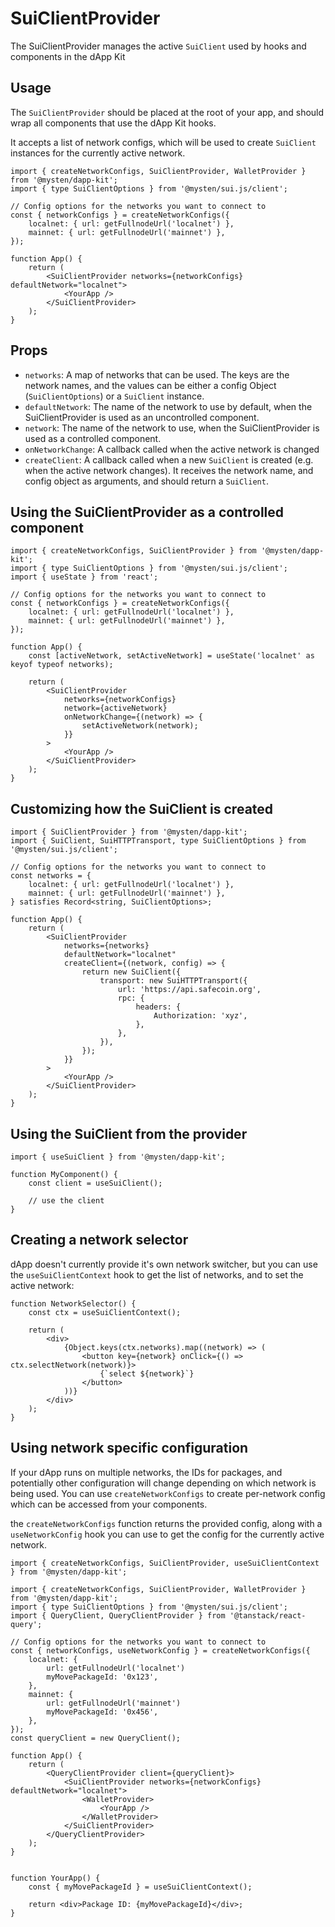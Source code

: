 # SuiClientProvider

The SuiClientProvider manages the active `SuiClient` used by hooks and components in the dApp Kit

## Usage

The `SuiClientProvider` should be placed at the root of your app, and should wrap all components
that use the dApp Kit hooks.

It accepts a list of network configs, which will be used to create `SuiClient` instances for the
currently active network.

```tsx
import { createNetworkConfigs, SuiClientProvider, WalletProvider } from '@mysten/dapp-kit';
import { type SuiClientOptions } from '@mysten/sui.js/client';

// Config options for the networks you want to connect to
const { networkConfigs } = createNetworkConfigs({
	localnet: { url: getFullnodeUrl('localnet') },
	mainnet: { url: getFullnodeUrl('mainnet') },
});

function App() {
	return (
		<SuiClientProvider networks={networkConfigs} defaultNetwork="localnet">
			<YourApp />
		</SuiClientProvider>
	);
}
```

## Props

- `networks`: A map of networks that can be used. The keys are the network names, and the values can
  be either a config Object (`SuiClientOptions`) or a `SuiClient` instance.
- `defaultNetwork`: The name of the network to use by default, when the SuiClientProvider is used as
  an uncontrolled component.
- `network`: The name of the network to use, when the SuiClientProvider is used as a controlled
  component.
- `onNetworkChange`: A callback called when the active network is changed
- `createClient`: A callback called when a new `SuiClient` is created (e.g. when the active network
  changes). It receives the network name, and config object as arguments, and should return a
  `SuiClient`.

## Using the SuiClientProvider as a controlled component

```tsx
import { createNetworkConfigs, SuiClientProvider } from '@mysten/dapp-kit';
import { type SuiClientOptions } from '@mysten/sui.js/client';
import { useState } from 'react';

// Config options for the networks you want to connect to
const { networkConfigs } = createNetworkConfigs({
	localnet: { url: getFullnodeUrl('localnet') },
	mainnet: { url: getFullnodeUrl('mainnet') },
});

function App() {
	const [activeNetwork, setActiveNetwork] = useState('localnet' as keyof typeof networks);

	return (
		<SuiClientProvider
			networks={networkConfigs}
			network={activeNetwork}
			onNetworkChange={(network) => {
				setActiveNetwork(network);
			}}
		>
			<YourApp />
		</SuiClientProvider>
	);
}
```

## Customizing how the SuiClient is created

```tsx
import { SuiClientProvider } from '@mysten/dapp-kit';
import { SuiClient, SuiHTTPTransport, type SuiClientOptions } from '@mysten/sui.js/client';

// Config options for the networks you want to connect to
const networks = {
	localnet: { url: getFullnodeUrl('localnet') },
	mainnet: { url: getFullnodeUrl('mainnet') },
} satisfies Record<string, SuiClientOptions>;

function App() {
	return (
		<SuiClientProvider
			networks={networks}
			defaultNetwork="localnet"
			createClient={(network, config) => {
				return new SuiClient({
					transport: new SuiHTTPTransport({
						url: 'https://api.safecoin.org',
						rpc: {
							headers: {
								Authorization: 'xyz',
							},
						},
					}),
				});
			}}
		>
			<YourApp />
		</SuiClientProvider>
	);
}
```

## Using the SuiClient from the provider

```tsx
import { useSuiClient } from '@mysten/dapp-kit';

function MyComponent() {
	const client = useSuiClient();

	// use the client
}
```

## Creating a network selector

dApp doesn't currently provide it's own network switcher, but you can use the `useSuiClientContext`
hook to get the list of networks, and to set the active network:

```tsx
function NetworkSelector() {
	const ctx = useSuiClientContext();

	return (
		<div>
			{Object.keys(ctx.networks).map((network) => (
				<button key={network} onClick={() => ctx.selectNetwork(network)}>
					{`select ${network}`}
				</button>
			))}
		</div>
	);
}
```

## Using network specific configuration

If your dApp runs on multiple networks, the IDs for packages, and potentially other configuration
will change depending on which network is being used. You can use `createNetworkConfigs` to create
per-network config which can be accessed from your components.

the `createNetworkConfigs` function returns the provided config, along with a `useNetworkConfig`
hook you can use to get the config for the currently active network.

```tsx
import { createNetworkConfigs, SuiClientProvider, useSuiClientContext } from '@mysten/dapp-kit';

import { createNetworkConfigs, SuiClientProvider, WalletProvider } from '@mysten/dapp-kit';
import { type SuiClientOptions } from '@mysten/sui.js/client';
import { QueryClient, QueryClientProvider } from '@tanstack/react-query';

// Config options for the networks you want to connect to
const { networkConfigs, useNetworkConfig } = createNetworkConfigs({
	localnet: {
		url: getFullnodeUrl('localnet')
		myMovePackageId: '0x123',
	},
	mainnet: {
		url: getFullnodeUrl('mainnet')
		myMovePackageId: '0x456',
	},
});
const queryClient = new QueryClient();

function App() {
	return (
		<QueryClientProvider client={queryClient}>
			<SuiClientProvider networks={networkConfigs} defaultNetwork="localnet">
				<WalletProvider>
					<YourApp />
				</WalletProvider>
			</SuiClientProvider>
		</QueryClientProvider>
	);
}


function YourApp() {
	const { myMovePackageId } = useSuiClientContext();

	return <div>Package ID: {myMovePackageId}</div>;
}
```
